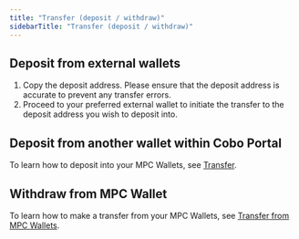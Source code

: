 ```yaml
---
title: "Transfer (deposit / withdraw)"
sidebarTitle: "Transfer (deposit / withdraw)"
---
```


## Deposit from external wallets

1. Copy the deposit address. Please ensure that the deposit address is accurate to prevent any transfer errors.
2. Proceed to your preferred external wallet to initiate the transfer to the deposit address you wish to deposit into.

## Deposit from another wallet within Cobo Portal

To learn how to deposit into your MPC Wallets, see [Transfer](/portal/transfers/introduction).

## Withdraw from MPC Wallet

To learn how to make a transfer from your MPC Wallets, see [Transfer from MPC Wallets](/portal/transfers/from-mpc-wallets).